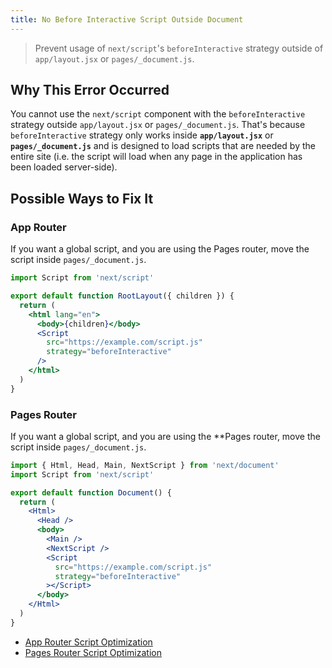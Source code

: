 ```yaml
---
title: No Before Interactive Script Outside Document
---
```


> Prevent usage of `next/script`'s `beforeInteractive` strategy outside of `app/layout.jsx` or `pages/_document.js`.

## Why This Error Occurred

You cannot use the `next/script` component with the `beforeInteractive` strategy outside `app/layout.jsx` or `pages/_document.js`. That's because `beforeInteractive` strategy only works inside **`app/layout.jsx`** or **`pages/_document.js`** and is designed to load scripts that are needed by the entire site (i.e. the script will load when any page in the application has been loaded server-side).

## Possible Ways to Fix It

### App Router

If you want a global script, and you are using the Pages router, move the script inside `pages/_document.js`.

```jsx filename="app/layout.jsx"
import Script from 'next/script'

export default function RootLayout({ children }) {
  return (
    <html lang="en">
      <body>{children}</body>
      <Script
        src="https://example.com/script.js"
        strategy="beforeInteractive"
      />
    </html>
  )
}
```

### Pages Router

If you want a global script, and you are using the \*\*Pages router, move the script inside `pages/_document.js`.

```jsx filename="pages/_document.js"
import { Html, Head, Main, NextScript } from 'next/document'
import Script from 'next/script'

export default function Document() {
  return (
    <Html>
      <Head />
      <body>
        <Main />
        <NextScript />
        <Script
          src="https://example.com/script.js"
          strategy="beforeInteractive"
        ></Script>
      </body>
    </Html>
  )
}
```

- [App Router Script Optimization](/docs/app/building-your-application/optimizing/scripts)
- [Pages Router Script Optimization](/docs/pages/building-your-application/optimizing/scripts)
